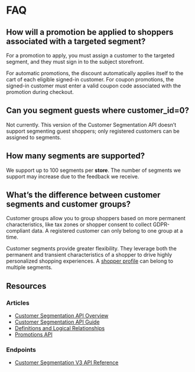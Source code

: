 # FAQ

## How will a promotion be applied to shoppers associated with a targeted segment? 
  
For a promotion to apply, you must assign a customer to the targeted segment, and they must sign in to the subject storefront. 

For automatic promotions, the discount automatically applies itself to the cart of each eligible signed-in customer. For coupon promotions, the signed-in customer must enter a valid coupon code associated with the promotion during checkout.


## Can you segment guests where customer_id=0? 
  
Not currently. This version of the Customer Segmentation API doesn’t support segmenting guest shoppers; only registered customers can be assigned to segments.


## How many segments are supported? 
  
We support up to 100 segments per **store**. The number of segments we support may increase due to the feedback we receive.


## What’s the difference between customer segments and customer groups? 
  
Customer groups allow you to group shoppers based on more permanent characteristics, like tax zones or shopper consent to collect GDPR-compliant data. A registered customer can only belong to one group at a time.

Customer segments provide greater flexibility. They leverage both the permanent and transient characteristics of a shopper to drive highly personalized shopping experiences. A [shopper profile](/docs/store-operations/segments/definitions#shopper-profile) can belong to multiple segments.

## Resources

### Articles
* [Customer Segmentation API Overview](/docs/store-operations/segments/overview)
* [Customer Segmentation API Guide](/docs/store-operations/segments/guide)
* [Definitions and Logical Relationships](/docs/store-operations/segments/definitions)
* [Promotions API](/docs/store-operations/segments/promotions-api)

### Endpoints
* [Customer Segmentation V3 API Reference](/docs/rest-management/segments)
